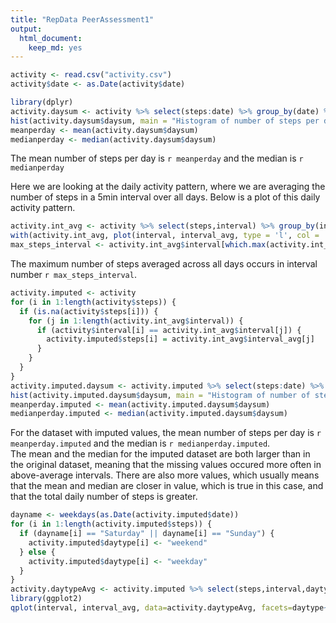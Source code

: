 ```yaml
---
title: "RepData PeerAssessment1"
output: 
  html_document: 
    keep_md: yes
---
```


```r
activity <- read.csv("activity.csv")
activity$date <- as.Date(activity$date)
```



```r
library(dplyr)
activity.daysum <- activity %>% select(steps:date) %>% group_by(date) %>% summarize(daysum = sum(steps, na.rm=TRUE))
hist(activity.daysum$daysum, main = "Histogram of number of steps per day", xlab = "number of steps per day", col="blue")
meanperday <- mean(activity.daysum$daysum)
medianperday <- median(activity.daysum$daysum)
```

The mean number of steps per day is `r meanperday` and the median is `r medianperday`

Here we are looking at the daily activity pattern, where we are averaging the number of steps in a 5min interval over all days.
Below is a plot of this daily activity pattern.

```r
activity.int_avg <- activity %>% select(steps,interval) %>% group_by(interval) %>% summarize(interval_avg = mean(steps, na.rm = TRUE))
with(activity.int_avg, plot(interval, interval_avg, type = 'l', col = 'red'))
max_steps_interval <- activity.int_avg$interval[which.max(activity.int_avg$interval_avg)]
```

The maximum number of steps averaged across all days occurs in interval number `r max_steps_interval`.

```r
activity.imputed <- activity
for (i in 1:length(activity$steps)) {
  if (is.na(activity$steps[i])) {
    for (j in 1:length(activity.int_avg$interval)) {
      if (activity$interval[i] == activity.int_avg$interval[j]) {
        activity.imputed$steps[i] = activity.int_avg$interval_avg[j]
      }
    }
  }
}
activity.imputed.daysum <- activity.imputed %>% select(steps:date) %>% group_by(date) %>% summarize(daysum = sum(steps, na.rm=TRUE))
hist(activity.imputed.daysum$daysum, main = "Histogram of number of steps per day (with imputed values", xlab = "number of steps per day", col="green")
meanperday.imputed <- mean(activity.imputed.daysum$daysum)
medianperday.imputed <- median(activity.imputed.daysum$daysum)
```

For the dataset with imputed values, the mean number of steps per day is `r meanperday.imputed` and the median is `r medianperday.imputed`.  
The mean and the median for the imputed dataset are both larger than in the original dataset, meaning that the missing values occured more often in above-average intervals. There are also more values, which usually means that the mean and median are closer in value, which is true in this case, and that the total daily number of steps is greater.

```r
dayname <- weekdays(as.Date(activity.imputed$date))
for (i in 1:length(activity.imputed$steps)) {
  if (dayname[i] == "Saturday" || dayname[i] == "Sunday") {
    activity.imputed$daytype[i] <- "weekend"
  } else {
    activity.imputed$daytype[i] <- "weekday"
  }
}
activity.daytypeAvg <- activity.imputed %>% select(steps,interval,daytype) %>% group_by(interval, daytype) %>% summarize(interval_avg = mean(steps, na.rm = TRUE))
library(ggplot2)
qplot(interval, interval_avg, data=activity.daytypeAvg, facets=daytype~., geom = "line", ylab = "avg steps per interval")
```

